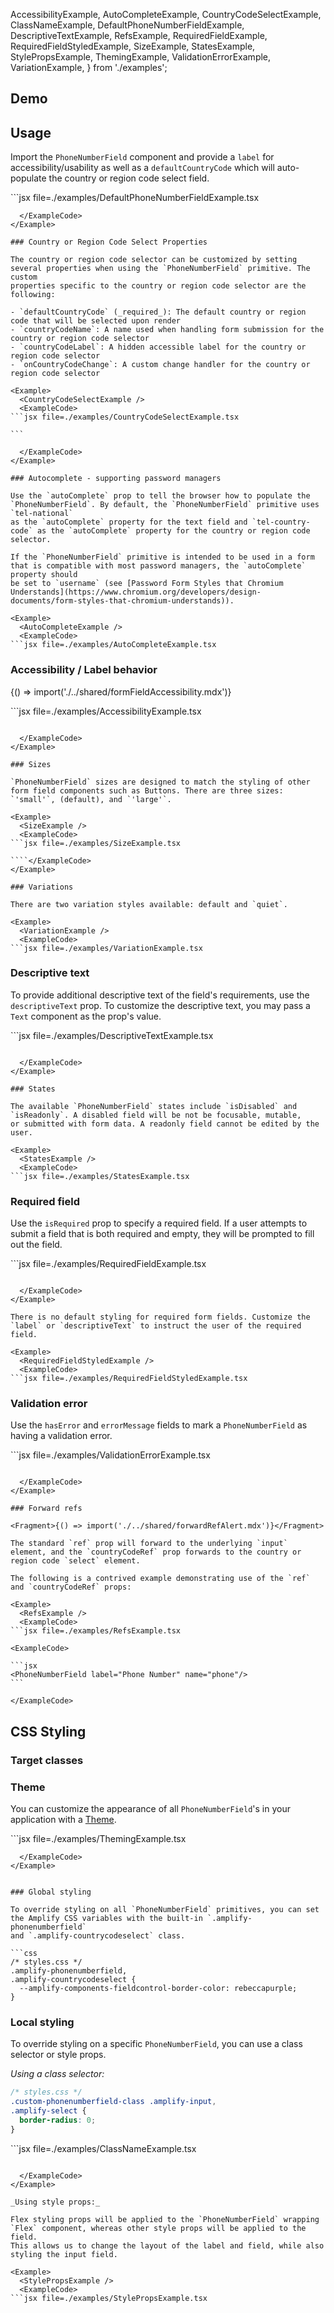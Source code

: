
  AccessibilityExample,
  AutoCompleteExample,
  CountryCodeSelectExample,
  ClassNameExample,
  DefaultPhoneNumberFieldExample,
  DescriptiveTextExample,
  RefsExample,
  RequiredFieldExample,
  RequiredFieldStyledExample,
  SizeExample,
  StatesExample,
  StylePropsExample,
  ThemingExample,
  ValidationErrorExample,
  VariationExample,
} from './examples';

## Demo

<PhoneNumberFieldDemo />

## Usage

Import the `PhoneNumberField` component and provide a `label` for accessibility/usability as well as a `defaultCountryCode`
which will auto-populate the country or region code select field.

<Example>
  <DefaultPhoneNumberFieldExample />
  <ExampleCode>
```jsx file=./examples/DefaultPhoneNumberFieldExample.tsx

````
  </ExampleCode>
</Example>

### Country or Region Code Select Properties

The country or region code selector can be customized by setting several properties when using the `PhoneNumberField` primitive. The custom
properties specific to the country or region code selector are the following:

- `defaultCountryCode` (_required_): The default country or region code that will be selected upon render
- `countryCodeName`: A name used when handling form submission for the country or region code selector
- `countryCodeLabel`: A hidden accessible label for the country or region code selector
- `onCountryCodeChange`: A custom change handler for the country or region code selector

<Example>
  <CountryCodeSelectExample />
  <ExampleCode>
```jsx file=./examples/CountryCodeSelectExample.tsx

```

  </ExampleCode>
</Example>

### Autocomplete - supporting password managers

Use the `autoComplete` prop to tell the browser how to populate the `PhoneNumberField`. By default, the `PhoneNumberField` primitive uses `tel-national`
as the `autoComplete` property for the text field and `tel-country-code` as the `autoComplete` property for the country or region code selector.

If the `PhoneNumberField` primitive is intended to be used in a form that is compatible with most password managers, the `autoComplete` property should
be set to `username` (see [Password Form Styles that Chromium Understands](https://www.chromium.org/developers/design-documents/form-styles-that-chromium-understands)).

<Example>
  <AutoCompleteExample />
  <ExampleCode>
```jsx file=./examples/AutoCompleteExample.tsx

````

  </ExampleCode>
</Example>

### Accessibility / Label behavior

<Fragment>{() => import('./../shared/formFieldAccessibility.mdx')}</Fragment>

<Example>
  <AccessibilityExample />
  <ExampleCode>
```jsx file=./examples/AccessibilityExample.tsx

`````

  </ExampleCode>
</Example>

### Sizes

`PhoneNumberField` sizes are designed to match the styling of other form field components such as Buttons. There are three sizes: `'small'`, (default), and `'large'`.

<Example>
  <SizeExample />
  <ExampleCode>
```jsx file=./examples/SizeExample.tsx

````</ExampleCode>
</Example>

### Variations

There are two variation styles available: default and `quiet`.

<Example>
  <VariationExample />
  <ExampleCode>
```jsx file=./examples/VariationExample.tsx

`````

  </ExampleCode>
</Example>

### Descriptive text

To provide additional descriptive text of the field's requirements, use the `descriptiveText` prop. To customize the descriptive text, you may pass a `Text` component as the prop's value.

<Example>
  <DescriptiveTextExample />
  <ExampleCode>
```jsx file=./examples/DescriptiveTextExample.tsx

````

  </ExampleCode>
</Example>

### States

The available `PhoneNumberField` states include `isDisabled` and `isReadonly`. A disabled field will be not be focusable, mutable,
or submitted with form data. A readonly field cannot be edited by the user.

<Example>
  <StatesExample />
  <ExampleCode>
```jsx file=./examples/StatesExample.tsx

````

  </ExampleCode>
</Example>

### Required field

Use the `isRequired` prop to specify a required field. If a user attempts to submit a field that is both required and empty, they will be prompted to fill out the field.

<Example>
  <RequiredFieldExample />
  <ExampleCode>
```jsx file=./examples/RequiredFieldExample.tsx

````

  </ExampleCode>
</Example>

There is no default styling for required form fields. Customize the `label` or `descriptiveText` to instruct the user of the required field.

<Example>
  <RequiredFieldStyledExample />
  <ExampleCode>
```jsx file=./examples/RequiredFieldStyledExample.tsx

````

  </ExampleCode>
</Example>

### Validation error

Use the `hasError` and `errorMessage` fields to mark a `PhoneNumberField` as having a validation error.

<Example>
  <ValidationErrorExample />
  <ExampleCode>
```jsx file=./examples/ValidationErrorExample.tsx

````

  </ExampleCode>
</Example>

### Forward refs

<Fragment>{() => import('./../shared/forwardRefAlert.mdx')}</Fragment>

The standard `ref` prop will forward to the underlying `input` element, and the `countryCodeRef` prop forwards to the country or region code `select` element.

The following is a contrived example demonstrating use of the `ref` and `countryCodeRef` props:

<Example>
  <RefsExample />
  <ExampleCode>
```jsx file=./examples/RefsExample.tsx

````

  </ExampleCode>
</Example>

<StandardHTMLAttributes component="PhoneNumberField" link="input" element="<input>">
  <Example>
    <PhoneNumberField label="Phone Number" name="phone"/>

    <ExampleCode>

    ```jsx
    <PhoneNumberField label="Phone Number" name="phone"/>
    ```

    </ExampleCode>

  </Example>
</StandardHTMLAttributes>

## CSS Styling

### Target classes

<ComponentStyleDisplay componentName="PhoneNumberField" />

### Theme

You can customize the appearance of all `PhoneNumberField`'s in your application with a [Theme](/theming).

<Example>
  <ThemingExample />
  <ExampleCode>
```jsx file=./examples/ThemingExample.tsx

````
  </ExampleCode>
</Example>


### Global styling

To override styling on all `PhoneNumberField` primitives, you can set the Amplify CSS variables with the built-in `.amplify-phonenumberfield`
and `.amplify-countrycodeselect` class.

```css
/* styles.css */
.amplify-phonenumberfield,
.amplify-countrycodeselect {
  --amplify-components-fieldcontrol-border-color: rebeccapurple;
}
````

<Example>
  <PhoneNumberField
    defaultCountryCode="+1"
    label="Globally styled field"
    className="globally-styled-textfield"
  />
</Example>

### Local styling

To override styling on a specific `PhoneNumberField`, you can use a class selector or style props.

_Using a class selector:_

```css
/* styles.css */
.custom-phonenumberfield-class .amplify-input,
.amplify-select {
  border-radius: 0;
}
```

<Example>
  <ClassNameExample />
  <ExampleCode>
```jsx file=./examples/ClassNameExample.tsx

````

  </ExampleCode>
</Example>

_Using style props:_

Flex styling props will be applied to the `PhoneNumberField` wrapping `Flex` component, whereas other style props will be applied to the field.
This allows us to change the layout of the label and field, while also styling the input field.

<Example>
  <StylePropsExample />
  <ExampleCode>
```jsx file=./examples/StylePropsExample.tsx

````

  </ExampleCode>
</Example>
